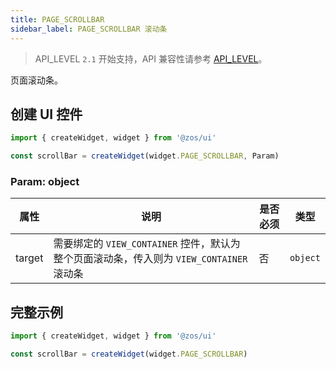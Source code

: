 ```yaml
---
title: PAGE_SCROLLBAR
sidebar_label: PAGE_SCROLLBAR 滚动条
---
```


> API_LEVEL `2.1` 开始支持，API 兼容性请参考 [API_LEVEL](../../../../../guides/framework/device/compatibility.md)。

页面滚动条。

## 创建 UI 控件

```js
import { createWidget, widget } from '@zos/ui'

const scrollBar = createWidget(widget.PAGE_SCROLLBAR, Param)
```

### Param: object

| 属性   | 说明                                                 | 是否必须 | 类型     |
| ------ | ---------------------------------------------------- | -------- | -------- |
| target | 需要绑定的 `VIEW_CONTAINER` 控件，默认为整个页面滚动条，传入则为 `VIEW_CONTAINER` 滚动条 | 否       | `object` |

## 完整示例

```js
import { createWidget, widget } from '@zos/ui'

const scrollBar = createWidget(widget.PAGE_SCROLLBAR)
```
